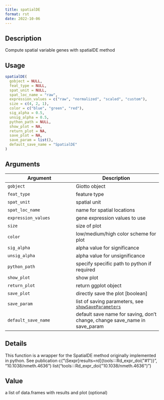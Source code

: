 ```yaml
--- 
title: spatialDE 
format: rst 
date: 2022-10-06 
--- 
```


## Description

Compute spatial variable genes with spatialDE method


## Usage

```r
spatialDE(
  gobject = NULL,
  feat_type = NULL,
  spat_unit = NULL,
  spat_loc_name = "raw",
  expression_values = c("raw", "normalized", "scaled", "custom"),
  size = c(4, 2, 1),
  color = c("blue", "green", "red"),
  sig_alpha = 0.5,
  unsig_alpha = 0.5,
  python_path = NULL,
  show_plot = NA,
  return_plot = NA,
  save_plot = NA,
  save_param = list(),
  default_save_name = "SpatialDE"
)
```


## Arguments

Argument      |Description
------------- |----------------
`gobject`     |     Giotto object
`feat_type`     |     feature type
`spat_unit`     |     spatial unit
`spat_loc_name`     |     name for spatial locations
`expression_values`     |     gene expression values to use
`size`     |     size of plot
`color`     |     low/medium/high color scheme for plot
`sig_alpha`     |     alpha value for significance
`unsig_alpha`     |     alpha value for unsignificance
`python_path`     |     specify specific path to python if required
`show_plot`     |     show plot
`return_plot`     |     return ggplot object
`save_plot`     |     directly save the plot [boolean]
`save_param`     |     list of saving parameters, see [`showSaveParameters`](#showsaveparameters)
`default_save_name`     |     default save name for saving, don't change, change save_name in save_param


## Details

This function is a wrapper for the SpatialDE method originally implemented
 in python. See publication c("\\Sexpr[results=rd]{tools:::Rd_expr_doi(\"#1\")}", "10.1038/nmeth.4636") list("tools:::Rd_expr_doi(\"10.1038/nmeth.4636\")")


## Value

a list of data.frames with results and plot (optional)



